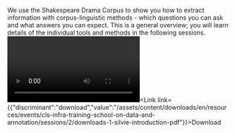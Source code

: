 We use the Shakespeare Drama Corpus to show you how to extract information with corpus-linguistic methods - which questions you can ask and what answers you can expect. This is a general overview; you will learn details of the individual tools and methods in the following sessions.<Video provider="youtube" id="https://www.youtube.com/embed/Ye8xy6UVbqU">
  Session 1 - Introduction
</Video><Link link={{"discriminant":"download","value":"/assets/content/downloads/en/resources/events/cls-infra-training-school-on-data-and-annotation/sessions/2/downloads-1-silvie-introduction-pdf"}}>Download</Link><Speakers>
  <Speaker speaker="cinková-silvie" />
</Speakers>
